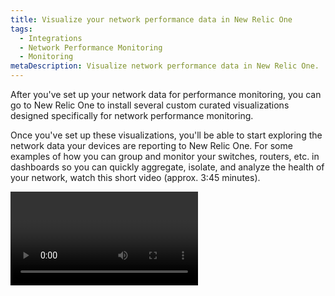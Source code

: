```yaml
---
title: Visualize your network performance data in New Relic One
tags:
  - Integrations
  - Network Performance Monitoring
  - Monitoring
metaDescription: Visualize network performance data in New Relic One.
---
```


After you've set up your network data for performance monitoring, you can go to New Relic One to install several custom curated visualizations designed specifically for network performance monitoring.

Once you've set up these visualizations, you'll be able to start exploring the network data your devices are reporting to New Relic One. For some examples of how you can group and monitor your switches, routers, etc. in dashboards so you can quickly aggregate, isolate, and analyze the health of your network, watch this short video (approx. 3:45 minutes).

<Video id="rnxfPSR_ZCo" type="youtube" />

## Prerequisites [#prerequisites]

- A New Relic account. Don't have one? [Sign up for free!](https://newrelic.com/signup) No credit card required.
- Having set up your Network Performance Monitoring devices. Read how to:
  - [Set up SNMP data monitoring](/docs/network-performance-monitoring/setup-performance-monitoring/snmp-performance-monitoring).
  - [Set up network flow data monitoring](/docs/network-performance-monitoring/setup-performance-monitoring/network-flow-monitoring).
- Add the custom visualizations app to your account:
  1. Go to **[one.newrelic.com](https://one.newrelic.com)** > **Apps**, and search for **Network Agent Visualizations**.
  2. Click the app, and then click **Open visualization**.
     ![Open visualization](./images/open_viz.png 'Open visualization')
     <figcaption>
       **[one.newrelic.com](https://one.newrelic.com)** > **Apps**, and search
       for **Network Agent Visualizations**.
     </figcaption>
  3. From the **Account ID** dropdown, select the account you want to add the visualizations to, and click **Enable**.

## Add the Network dashboards to your account [#add-dashboards]

You can go to New Relic One and import several dashboards to see curated views of your network telemetry, including the GeoMap and Sankey custom visualizations from the prerequisites.

1. Go to **[one.newrelic.com](https://one.newrelic.com)** > **Apps**, and search for **Quickstarts**.
2. Click **Quickstarts**. In the search bar, search for **Network**, then click one of the dashboards:

- Use the **Network - Data Ingest and Cardinality** dashboard to analyze usage trends.
- Use the **Network - Routers and Switches** dashboard for SNMP data from router and switch entities.
- Use the **Network - Flow Devices** dashboard for network flow data.
  ![Network dashboards](./images/quickstarts_network.png 'Quickstarts Network search')
  <figcaption>
    **[one.newrelic.com](https://one.newrelic.com)** > **Apps**, and search for **Network**.
  </figcaption>

3. Click **Import**.

- Select the account where you want to add the dashboard.
- Optional: Edit the dashboard name.

4. Click **Import dashboard**.

<Callout variant="tip">
  If you want to read more about custom visualizations in New Relic One, see the [introduction to custom visualizations](https://developer.newrelic.com/explore-docs/custom-viz/).
</Callout>

## Start exploring your network performance data [#explore-network-performance-data]

Once you've finished setting up these dashboards, you can start seeing your network data by going to **Dashboards** or **Explorer** in New Relic One:

From **[one.newrelic.com](https://one.newrelic.com)** > **Dashboards**:

For usage trend analysis, you'll see the following dashboard:

![Data Ingest and Cardinality](./images/dashboard_Data_Ingest_and_Cardinality.png 'Data Ingest and Cardinality')

<figcaption>
  Dashboard for analyzing network telemetry usage trends in New Relic One.
</figcaption>

For SNMP data, you'll see the following dashboard:

![SNMP Routers and Switches](./images/dashboard_Routers_and_Switches.png 'SNMP Routers and Switches')

<figcaption>
  Dashboard for SNMP data from Router and Switch entities in New Relic One.
</figcaption>

For Network flow data, you'll see the following dashboard:

![Network flow data monitoring](./images/flow_data_dashboard.png 'Network flow data monitoring')

<figcaption>
  Dashboard for Network flow data monitoring in New Relic One.
</figcaption>

From **[one.newrelic.com](https://one.newrelic.com)** > **Explorer**:

Entities are listed under the **Network** category in the left-hand side menu.

1. Open a specific device to see the details and trend of its performance.
2. On the top right-hand side, click **Lookout** to see anomalies.

![Lookout view](./images/snmp_dashboard.png 'Lookout view')

<figcaption>
  Lookout view for Network Performance Monitoring in New Relic One.
</figcaption>

To learn how to troubleshoot network data in **Navigator** and **Lookout**, watch this short video (approx. 3:15 minutes).

<Video id="qkakBi0Lc9Y" type="youtube" />

